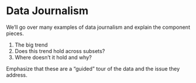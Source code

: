 # Data Journalism

We'll go over many examples of data journalism and explain the component
pieces.

1. The big trend
2. Does this trend hold across subsets?
3. Where doesn't it hold and why?

Emphasize that these are a "guided" tour of the data and the issue they address.

